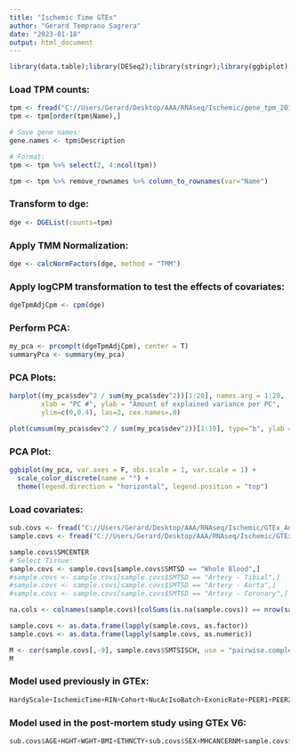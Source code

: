 ```yaml
---
title: "Ischemic Time GTEx"
author: "Gerard Temprano Sagrera"
date: "2023-01-18"
output: html_document
---
```


```r
library(data.table);library(DESeq2);library(stringr);library(ggbiplot);library(dplyr);library(knitr);library(tidyverse);library(data.table);library(edgeR);library(corrr);library(corrplot)
```


### Load TPM counts:

```r
tpm <- fread("C://Users/Gerard/Desktop/AAA/RNAseq/Ischemic/gene_tpm_2017-06-05_v8_whole_blood.gct.gz")
tpm <- tpm[order(tpm$Name),]

# Save gene names:
gene.names <- tpm$Description

# Format:
tpm <- tpm %>% select(2, 4:ncol(tpm))

tpm <- tpm %>% remove_rownames %>% column_to_rownames(var="Name")
```

### Transform to dge:

```r
dge <- DGEList(counts=tpm)
```

### Apply TMM Normalization:

```r
dge <- calcNormFactors(dge, method = "TMM")
```

### Apply logCPM transformation to test the effects of covariates:

```r
dgeTpmAdjCpm <- cpm(dge)
```

### Perform PCA:

```r
my_pca <- prcomp(t(dgeTpmAdjCpm), center = T)
summaryPca <- summary(my_pca)
```

### PCA Plots:

```r
barplot((my_pca$sdev^2 / sum(my_pca$sdev^2))[1:20], names.arg = 1:20,  
        xlab = "PC #", ylab = "Amount of explained variance per PC",
        ylim=c(0,0.4), las=2, cex.names=.8)
```

```r
plot(cumsum(my_pca$sdev^2 / sum(my_pca$sdev^2))[1:10], type="b", ylab = "Cummulative proportion of Variance Explained")
```

### PCA Plot:

```r
ggbiplot(my_pca, var.axes = F, obs.scale = 1, var.scale = 1) +
  scale_color_discrete(name = "") +
  theme(legend.direction = "horizontal", legend.position = "top")
```


### Load covariates:

```r
sub.covs <- fread("C://Users/Gerard/Desktop/AAA/RNAseq/Ischemic/GTEx_Analysis_v8_Annotations_SubjectPhenotypesDS.txt")
sample.covs <- fread("C://Users/Gerard/Desktop/AAA/RNAseq/Ischemic/GTEx_Analysis_v8_Annotations_SampleAttributesDS.txt")

sample.covs$SMCENTER
# Select Tissue:
sample.covs <- sample.covs[sample.covs$SMTSD == "Whole Blood",]
#sample.covs <- sample.covs[sample.covs$SMTSD == "Artery - Tibial",]
#sample.covs <- sample.covs[sample.covs$SMTSD == "Artery - Aorta",]
#sample.covs <- sample.covs[sample.covs$SMTSD == "Artery - Coronary",]

na.cols <- colnames(sample.covs)[colSums(is.na(sample.covs)) == nrow(sample.covs)]
```


```r
sample.covs <- as.data.frame(lapply(sample.covs, as.factor))
sample.covs <- as.data.frame(lapply(sample.covs, as.numeric))

M <- cor(sample.covs[,-9], sample.covs$SMTSISCH, use = "pairwise.complete.obs")
M
```






### Model used previously in GTEx:

```r
HardyScale+IschemicTime+RIN+Cohort+NucAcIsoBatch+ExonicRate+PEER1+PEER2+Ancestry+Sex+Age+BMI
```

### Model used in the post-mortem study using GTEx V6:

```r
sub.covs$AGE+HGHT+WGHT+BMI+ETHNCTY+sub.covs$SEX+MHCANCERNM+sample.covs$SMRIN+SMTASSCR+SMCAT+sample.covs$SMCENTER+SMTSTPTREF+sample.covs$SMNABTCH+COHORT
```



